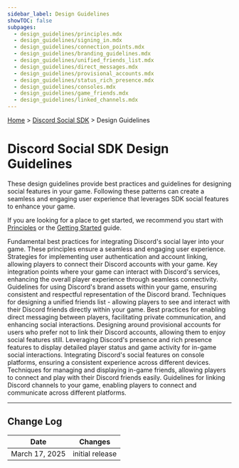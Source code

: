 ```yaml
---
sidebar_label: Design Guidelines
showTOC: false
subpages:
  - design_guidelines/principles.mdx
  - design_guidelines/signing_in.mdx
  - design_guidelines/connection_points.mdx
  - design_guidelines/branding_guidelines.mdx
  - design_guidelines/unified_friends_list.mdx
  - design_guidelines/direct_messages.mdx
  - design_guidelines/provisional_accounts.mdx
  - design_guidelines/status_rich_presence.mdx
  - design_guidelines/consoles.mdx
  - design_guidelines/game_friends.mdx
  - design_guidelines/linked_channels.mdx
---
```


[Home](#DOCS_INTRO) > [Discord Social SDK](#DOCS_DISCORD_SOCIAL_SDK_OVERVIEW) > Design Guidelines

# Discord Social SDK Design Guidelines

These design guidelines provide best practices and guidelines for designing social features in your game. Following these patterns can create a seamless and engaging user experience that leverages SDK social features to enhance your game. 

If you are looking for a place to get started, we recommend you start with [Principles](#DOCS_DISCORD_SOCIAL_SDK_DESIGN_GUIDELINES_PRINCIPLES) or the [Getting Started](#DOCS_DISCORD_SOCIAL_SDK_GETTING_STARTED) guide.

<Container>
  <Card title="Principles" link="#DOCS_DISCORD_SOCIAL_SDK_DESIGN_GUIDELINES_PRINCIPLES" icon="CrownIcon">
    Fundamental best practices for integrating Discord's social layer into your game. These principles ensure a seamless and engaging user experience.
  </Card>
  <Card title="Signing In" link="#DOCS_DISCORD_SOCIAL_SDK_DESIGN_GUIDELINES_SIGNING_IN" icon="UserPlusIcon">
    Strategies for implementing user authentication and account linking, allowing players to connect their Discord accounts with your game.
  </Card>
  <Card title="Connection Points" link="#DOCS_DISCORD_SOCIAL_SDK_DESIGN_GUIDELINES_CONNECTION_POINTS" icon="DpadIcon">
    Key integration points where your game can interact with Discord's services, enhancing the overall player experience through seamless connectivity.
  </Card>
  <Card title="Branding Guidelines" link="#DOCS_DISCORD_SOCIAL_SDK_DESIGN_GUIDELINES_BRANDING_GUIDELINES" icon="ClydeIcon">
    Guidelines for using Discord's brand assets within your game, ensuring consistent and respectful representation of the Discord brand.
  </Card>
  <Card title="Unified Friends List" link="#DOCS_DISCORD_SOCIAL_SDK_DESIGN_GUIDELINES_UNIFIED_FRIENDS_LIST" icon="ContactsIcon">
    Techniques for designing a unified friends list - allowing players to see and interact with their Discord friends directly within your game.
  </Card>
  <Card title="Direct Messages" link="#DOCS_DISCORD_SOCIAL_SDK_DESIGN_GUIDELINES_DIRECT_MESSAGES" icon="ChatIcon">
    Best practices for enabling direct messaging between players, facilitating private communication, and enhancing social interactions.
  </Card>
  <Card title="Provisional Accounts" link="#DOCS_DISCORD_SOCIAL_SDK_DESIGN_GUIDELINES_PROVISIONAL_ACCOUNTS" icon="UserIcon">
    Designing around provisional accounts for users who prefer not to link their Discord accounts, allowing them to enjoy social features still.
  </Card>
  <Card title="Status & Rich Presence" link="#DOCS_DISCORD_SOCIAL_SDK_DESIGN_GUIDELINES_STATUS_RICH_PRESENCE" icon="UserStatusIcon">
    Leveraging Discord's presence and rich presence features to display detailed player status and game activity for in-game social interactions.
  </Card>
  <Card title="Consoles" link="#DOCS_DISCORD_SOCIAL_SDK_DESIGN_GUIDELINES_CONSOLES" icon="GameControllerIcon">
    Integrating Discord's social features on console platforms, ensuring a consistent experience across different devices.
  </Card>
  <Card title="Game Friends" link="#DOCS_DISCORD_SOCIAL_SDK_DESIGN_GUIDELINES_GAME_FRIENDS" icon="GroupIcon">
    Techniques for managing and displaying in-game friends, allowing players to connect and play with their Discord friends easily.
  </Card>
  <Card title="Linked Channels" link="#DOCS_DISCORD_SOCIAL_SDK_DESIGN_GUIDELINES_LINKED_CHANNELS" icon="TextControllerIcon">
    Guidelines for linking Discord channels to your game, enabling players to connect and communicate across different platforms.
  </Card>
</Container>

---

## Change Log

| Date           | Changes         |
|----------------|-----------------|
| March 17, 2025 | initial release |
